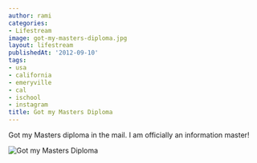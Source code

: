```yaml
---
author: rami
categories:
- Lifestream
image: got-my-masters-diploma.jpg
layout: lifestream
publishedAt: '2012-09-10'
tags:
- usa
- california
- emeryville
- cal
- ischool
- instagram
title: Got my Masters Diploma
---
```


Got my Masters diploma in the mail. I am officially an information master!

![Got my Masters Diploma](/assets/images/content/lifestream/got-my-masters-diploma.jpg)
